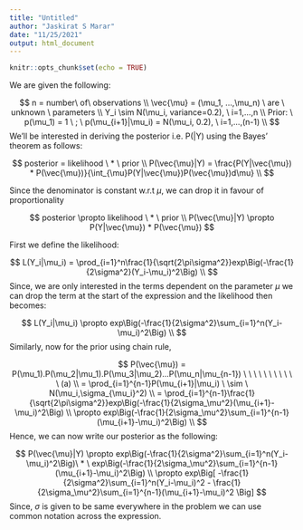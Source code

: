 ```yaml
---
title: "Untitled"
author: "Jaskirat S Marar"
date: "11/25/2021"
output: html_document
---
```


```r
knitr::opts_chunk$set(echo = TRUE)
```

We are given the following:

$$
n = number\  of\  observations \\
\vec{\mu} = (\mu_1, ...,\mu_n) \ are \ unknown \ parameters \\
Y_i \sim N(\mu_i, variance=0.2), \ i=1,...,n \\
Prior: \ p(\mu_1) = 1 \ ; \ p(\mu_{i+1}|\mu_i) = N(\mu_i, 0.2), \ i=1,...,(n-1) \\
$$
We'll be interested in deriving the posterior i.e. P(\mu|Y) using the Bayes' theorem as follows:

$$
posterior = likelihood \ * \ prior \\
P(\vec{\mu}|Y) = \frac{P(Y|\vec{\mu}) * P(\vec{\mu})}{\int_{\mu}P(Y|\vec{\mu})P(\vec{\mu})d\mu} \\
$$

Since the denominator is constant w.r.t $\mu$, we can drop it in favour of proportionality

$$
posterior \propto likelihood \ * \ prior \\
P(\vec{\mu}|Y) \propto P(Y|\vec{\mu}) * P(\vec{\mu})
$$

First we define the likelihood:

$$
L(Y_i|\mu_i) = \prod_{i=1}^n\frac{1}{\sqrt{2\pi\sigma^2}}exp\Big(-\frac{1}{2\sigma^2}(Y_i-\mu_i)^2\Big) \\
$$
Since, we are only interested in the terms dependent on the parameter $\mu$ we can drop the term at the start of the expression and the likelihood then becomes:

$$
L(Y_i|\mu_i) \propto exp\Big(-\frac{1}{2\sigma^2}\sum_{i=1}^n(Y_i-\mu_i)^2\Big) \\
$$
Similarly, now for the prior using chain rule,

$$
P(\vec{\mu}) = P(\mu_1).P(\mu_2|\mu_1).P(\mu_3|\mu_2)...P(\mu_n|\mu_{n-1}) \ \ \ \ \ \ \ \ \ \ \ (a) \\
 = \prod_{i=1}^{n-1}P(\mu_{i+1}|\mu_i) \ \sim \ N(\mu_i,\sigma_{\mu_i}^2) \\
 = \prod_{i=1}^{n-1}\frac{1}{\sqrt{2\pi\sigma^2}}exp\Big(-\frac{1}{2\sigma_\mu^2}(\mu_{i+1}-\mu_i)^2\Big) \\
 \propto exp\Big(-\frac{1}{2\sigma_\mu^2}\sum_{i=1}^{n-1}(\mu_{i+1}-\mu_i)^2\Big) \\
$$
Hence, we can now write our posterior as the following:

$$
P(\vec{\mu}|Y) \propto exp\Big(-\frac{1}{2\sigma^2}\sum_{i=1}^n(Y_i-\mu_i)^2\Big)\ * \  exp\Big(-\frac{1}{2\sigma_\mu^2}\sum_{i=1}^{n-1}(\mu_{i+1}-\mu_i)^2\Big) \\
\propto exp\Big[ -\frac{1}{2\sigma^2}\sum_{i=1}^n(Y_i-\mu_i)^2 - \frac{1}{2\sigma_\mu^2}\sum_{i=1}^{n-1}(\mu_{i+1}-\mu_i)^2  \Big]
$$
Since, $\sigma$ is given to be same everywhere in the problem we can use common notation across the expression.
